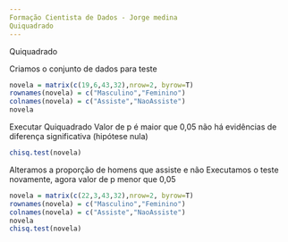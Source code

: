 ```yaml
---
Formação Cientista de Dados - Jorge medina
Quiquadrado
---
```

Quiquadrado

Criamos o conjunto de dados para teste
```r
novela = matrix(c(19,6,43,32),nrow=2, byrow=T)
rownames(novela) = c("Masculino","Feminino")
colnames(novela) = c("Assiste","NaoAssiste")
novela
```
Executar Quiquadrado
Valor de p é maior que 0,05 não há evidências de diferença significativa (hipótese nula)
```r
chisq.test(novela)
```
Alteramos a proporção de homens que assiste e não 
Executamos o teste novamente, agora valor de p menor que 0,05
```r
novela = matrix(c(22,3,43,32),nrow=2, byrow=T)
rownames(novela) = c("Masculino","Feminino")
colnames(novela) = c("Assiste","NaoAssiste")
novela
chisq.test(novela)
```

